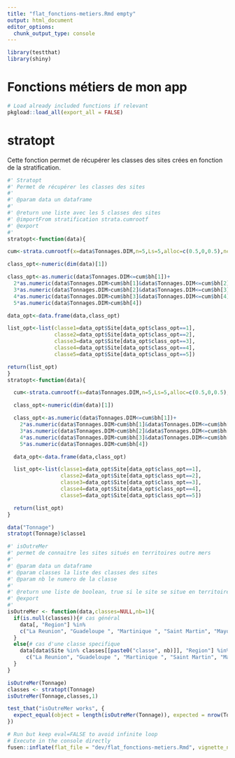 ```yaml
---
title: "flat_fonctions-metiers.Rmd empty"
output: html_document
editor_options: 
  chunk_output_type: console
---
```


```r
library(testthat)
library(shiny)

```

# Fonctions métiers de mon app
```r
# Load already included functions if relevant
pkgload::load_all(export_all = FALSE)
```

# stratopt
Cette fonction permet de récupérer les classes des sites crées en fonction de la stratification.
```r
#' Stratopt
#' Permet de récupérer les classes des sites
#'
#' @param data un dataframe
#'
#' @return une liste avec les 5 classes des sites
#' @importFrom stratification strata.cumrootf
#' @export
#'
stratopt<-function(data){

cum<-strata.cumrootf(x=data$Tonnages.DIM,n=5,Ls=5,alloc=c(0.5,0,0.5),nclass = 200)

class_opt<-numeric(dim(data)[1])

class_opt<-as.numeric(data$Tonnages.DIM<=cum$bh[1])+
  2*as.numeric(data$Tonnages.DIM>cum$bh[1]&data$Tonnages.DIM<=cum$bh[2])+
  3*as.numeric(data$Tonnages.DIM>cum$bh[2]&data$Tonnages.DIM<=cum$bh[3])+
  4*as.numeric(data$Tonnages.DIM>cum$bh[3]&data$Tonnages.DIM<=cum$bh[4])+
  5*as.numeric(data$Tonnages.DIM>cum$bh[4])

data_opt<-data.frame(data,class_opt)

list_opt<-list(classe1=data_opt$Site[data_opt$class_opt==1],
               classe2=data_opt$Site[data_opt$class_opt==2],
               classe3=data_opt$Site[data_opt$class_opt==3],
               classe4=data_opt$Site[data_opt$class_opt==4],
               classe5=data_opt$Site[data_opt$class_opt==5])

return(list_opt)
}
stratopt<-function(data){

  cum<-strata.cumrootf(x=data$Tonnages.DIM,n=5,Ls=5,alloc=c(0.5,0,0.5),nclass = 200)

  class_opt<-numeric(dim(data)[1])

  class_opt<-as.numeric(data$Tonnages.DIM<=cum$bh[1])+
    2*as.numeric(data$Tonnages.DIM>cum$bh[1]&data$Tonnages.DIM<=cum$bh[2])+
    3*as.numeric(data$Tonnages.DIM>cum$bh[2]&data$Tonnages.DIM<=cum$bh[3])+
    4*as.numeric(data$Tonnages.DIM>cum$bh[3]&data$Tonnages.DIM<=cum$bh[4])+
    5*as.numeric(data$Tonnages.DIM>cum$bh[4])

  data_opt<-data.frame(data,class_opt)

  list_opt<-list(classe1=data_opt$Site[data_opt$class_opt==1],
                 classe2=data_opt$Site[data_opt$class_opt==2],
                 classe3=data_opt$Site[data_opt$class_opt==3],
                 classe4=data_opt$Site[data_opt$class_opt==4],
                 classe5=data_opt$Site[data_opt$class_opt==5])

  return(list_opt)
}

```

```r
data("Tonnage")
stratopt(Tonnage)$classe1
```




```r
#' isOutreMer
#' permet de connaitre les sites situés en territoires outre mers
#'
#' @param data un dataframe 
#' @param classes la liste des classes des sites
#' @param nb le numero de la classe
#'
#' @return une liste de boolean, true si le site se situe en territoire outre mer
#' @export
#'
isOutreMer <- function(data,classes=NULL,nb=1){
  if(is.null(classes)){# cas général
    data[, "Region"] %in%
    c("La Reunion", "Guadeloupe ", "Martinique ", "Saint Martin", "Mayotte", "Guyane")
  }
  else{# cas d'une classe specifique
    data[data$Site %in% classes[[paste0("classe", nb)]], "Region"] %in%
      c("La Reunion", "Guadeloupe ", "Martinique ", "Saint Martin", "Mayotte", "Guyane")
  }
}
```

```r
isOutreMer(Tonnage)
classes <- stratopt(Tonnage)
isOutreMer(Tonnage,classes,1)
```

```r
test_that("isOutreMer works", {
  expect_equal(object = length(isOutreMer(Tonnage)), expected = nrow(Tonnage))
})
```



```r
# Run but keep eval=FALSE to avoid infinite loop
# Execute in the console directly
fusen::inflate(flat_file = "dev/flat_fonctions-metiers.Rmd", vignette_name = "Go further")
```

